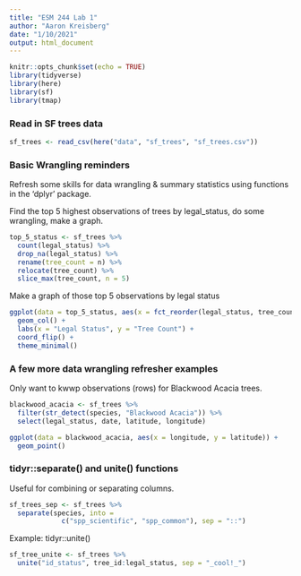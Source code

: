 ```yaml
---
title: "ESM 244 Lab 1"
author: "Aaron Kreisberg"
date: "1/10/2021"
output: html_document
---
```


```r
knitr::opts_chunk$set(echo = TRUE)
library(tidyverse)
library(here)
library(sf)
library(tmap)
```


### Read in SF trees data

```r
sf_trees <- read_csv(here("data", "sf_trees", "sf_trees.csv"))
```

### Basic Wrangling reminders

Refresh some skills for data wrangling & summary statistics using functions in the 'dplyr' package.

Find the top 5 highest observations of trees by legal_status, do some wrangling, make a graph.
```r
top_5_status <- sf_trees %>% 
  count(legal_status) %>% 
  drop_na(legal_status) %>% 
  rename(tree_count = n) %>% 
  relocate(tree_count) %>% 
  slice_max(tree_count, n = 5)
```

Make a graph of those top 5 observations by legal status
```r
ggplot(data = top_5_status, aes(x = fct_reorder(legal_status, tree_count), y = tree_count)) +
  geom_col() +
  labs(x = "Legal Status", y = "Tree Count") +
  coord_flip() +
  theme_minimal()
```

### A few more data wrangling refresher examples

Only want to kwwp observations (rows) for Blackwood Acacia trees.

```r
blackwood_acacia <- sf_trees %>% 
  filter(str_detect(species, "Blackwood Acacia")) %>% 
  select(legal_status, date, latitude, longitude)

ggplot(data = blackwood_acacia, aes(x = longitude, y = latitude)) +
  geom_point()
```

### tidyr::separate() and unite() functions

Useful for combining or separating columns.

```r
sf_trees_sep <- sf_trees %>% 
  separate(species, into =
             c("spp_scientific", "spp_common"), sep = "::")
```

Example: tidyr::unite()

```r
sf_tree_unite <- sf_trees %>% 
  unite("id_status", tree_id:legal_status, sep = "_cool!_")
```

